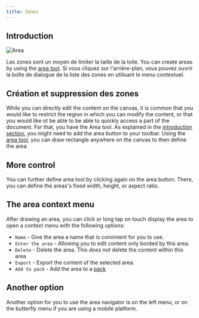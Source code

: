 ```yaml
---
title: Zones
---
```



## Introduction

![Area](area.png)

Les zones sont un moyen de limiter la taille de la toile. You can create areas by using the [area tool](../tools/area). Si vous cliquez sur l'arrière-plan, vous pouvez ouvrir la boîte de dialogue de la liste des zones en utilisant le menu contextuel.

## Création et suppression des zones

While you can directly edit the content on the canvas, it is common that you would like to restrict the region in which you can modify the content, or that you would like ot be able to be able to quickly access a part of the document. For that, you have the <Monitor className="inline-icon"/> Area tool. As explained in the [introduction section](../), you might need to add the <Monitor className="inline-icon"/> area button to your toolbar. Using the [area tool](../tools/area), you can draw rectangle anywhere on the canvas to then define the area.

## More control

You can further define area tool by clicking again on the <Monitor className="inline-icon"/> area button. There, you can define the areas's fixed width, height, or aspect ratio.

## The area context menu

 After drawing an area, you can click or long tap on touch display the area to open a context menu with the following options:

- `Name` - Give the area a name that is convinient for you to use.
- `Enter the area` - Allowing you to edit content only borded by this area.
- `Delete` - Delete the area. This _does not_ delete the content within this area
- `Export` - Export the content of the selected area.
- `Add to pack` - Add the area to a [pack](../pack)

## Another option

Another option for you to use the area navigator is on the left menu, or on the butterfly menu if you are using a mobile platform.
